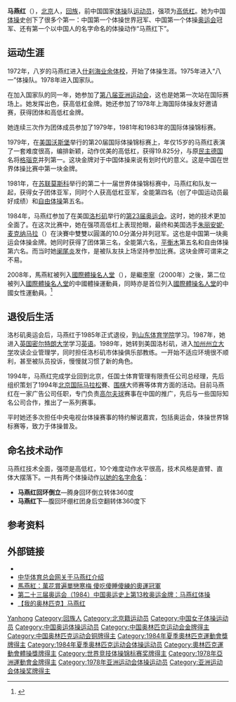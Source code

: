 {{Infobox Gymnast
|gymnastname= 马燕红
|image          = Replace this image female.svg
|imagesize      = 150px
|caption=
|fullname= 马燕红
|nickname= 
|country= {{CHN}}
|formercountry=
|birthdate= 1963年7月5日
|birthplace= 
|hometown= 
|deathdate= 
|deathplace=
|height= 
|discipline= [[競技體操|女子競技體操]]
|level= 
|natlteam= 
|club= 
|gym= 
|collegeteam=
|headcoach= 
|assistcoach= 
|formercoach=
|choreographer=
|music= 
|eponymousskills= 马燕红回环倒立
马燕红下
|retired=
|medaltemplates= <!-- see [[Template:MedalRelatedTemplates|Template:MedalRelatedTemplates]] -->
{{MedalSport | [[競技體操|女子體操]]}}
{{MedalCompetition | [[夏季奧林匹克運動會|夏季奧林匹克運動會]] }}
{{MedalBronze|[[1984年夏季奧林匹克運動會|1984年 洛杉磯市]]|團體}}
{{MedalGold|[[1984年夏季奧林匹克運動會|1984年 洛杉磯市]]|高低槓}}
{{MedalCompetition | [[世界體操錦標賽|世界錦標賽]]}}
{{MedalGold|[[1979年世界體操錦標賽|1979年沃思堡]]|高低槓}}
{{MedalSilver|[[1981年世界體操錦標賽|1981年莫斯科]]|團體}}
{{MedalSilver|[[1981年世界體操錦標賽|1981年莫斯科]]|高低槓}}
{{MedalCompetition | [[亞洲運動會|亞洲運動會]]}}
{{MedalGold|[[1978年亞洲運動會|1978年曼谷]]|團體}}
{{MedalGold|[[1978年亞洲運動會|1978年曼谷]]|高低槓}}
}}
'''马燕红'''（{{bd|1963年|7月5日|catIdx=Ma Yanhong}}），[[北京|北京]]人，[[回族|回族]]，前中国国家[[体操|体操]]队[[运动员|运动员]]，强项为[[高低杠|高低杠]]。她为中国[[体操|体操]]史创下了很多个第一：中国第一个体操世界冠军、中国第一个体操[[奥运会|奥运会]]冠军、还有第一个以中国人的名字命名的体操动作“马燕红下”。

== 运动生涯 ==
1972年，八岁的马燕红进入[[什刹海业余体校|什刹海业余体校]]，开始了体操生涯。1975年进入“八一”体操队。1978年进入国家队。

在加入国家队的同一年，她参加了[[第八届亚洲运动会|第八届亚洲运动会]]，这也是她第一次站在国际赛场上。她发挥出色，获高低杠金牌。她还参加了1978年上海国际体操友好邀请赛，获得团体和高低杠金牌。

她连续三次作为团体成员参加了1979年，1981年和1983年的国际体操锦标赛。

1979年，在[[美国|美国]][[沃斯堡|沃斯堡]]举行的第20届国际体操锦标赛上，年仅15岁的马燕红表演了一套难度很高，编排新颖，动作优美的高低杠，获得19.825分，与原[[民主德国|民主德国]]名将[[格瑙克|格瑙克]]并列第一。这块金牌对于中国体操来说有划时代的意义。这是中国在世界体操比赛中第一块金牌。

1981年，在[[苏联|苏联]][[莫斯科|莫斯科]]举行的第二十一届世界体操锦标赛中，马燕红和队友一起，获得女子团体亚军，同时个人获高低杠亚军，全能第四名（创了中国运动员最好成绩）和[[自由体操|自由体操]]第五名。

1984年，马燕红参加了在美国[[洛杉矶|洛杉矶]]举行的[[1984年夏季奥林匹克运动会|第23届奥运会]]。这时，她的技术更加全面了。在这次比赛中，她在强项高低杠上表现抢眼，最终和美国选手[[朱丽安妮·麦克纳马拉|朱丽安妮·麦克纳马拉]]（{{link-en|Julianne McNamara|Julianne McNamara}}）在決賽中雙雙以圓滿的10.0分滿分并列冠军。这也是中国第一块奥运会体操金牌。她同时获得了团体第三名，全能第六名，[[平衡木|平衡木]]第五名和自由体操第六名。而当时她[[阑尾炎|阑尾炎]]发作，是被队友扶上场坚持参加比赛。这块金牌可谓来之不易。

2008年，馬燕紅被列入[[國際體操名人堂|國際體操名人堂]]（{{link-en|International Gymnastics Hall of Fame|International Gymnastics Hall of Fame}}），是繼[[李寧|李寧]]（2000年）之後，第二位被列入[[國際體操名人堂|國際體操名人堂]]的中國體操運動員，同時亦是首位列入[[國際體操名人堂|國際體操名人堂]]的中國女性運動員。<ref>{{cite web
 | title = MA YANHONG
 | work = International Gymnastics Hall of Fame
 | url = http://www.ighof.com/honorees/honorees_Ma.html
 | accessdate = 2008-08-05
 | archive-date = 2011-09-28
 | archive-url = https://web.archive.org/web/20110928144640/http://www.ighof.com/honorees/honorees_Ma.html
 | dead-url = no
 }}</ref>

== 退役后生活 ==
洛杉矶奥运会后，马燕红于1985年正式退役，到[[山东体育学院|山东体育学院]]学习。1987年，她进入[[英国|英国]][[密尔特朗大学|密尔特朗大学]]学习[[英语|英语]]。1989年，她转到美国洛杉矶，进入[[加州州立大学|加州州立大学]]攻读企业管理学，同时担任洛杉矶市体操俱乐部教练。一开始不适应环境很不顺利，甚至被队员投诉，慢慢就习惯了新的角色。

1994年，马燕红完成学业回到北京，任国士体育管理有限责任公司总经理，先后组织策划了1994年[[北京国际马拉松|北京国际马拉松]]賽、[[围棋|围棋]]大师赛等体育方面的活动。目前马燕红在一家广告公司任职，专门负责[[高尔夫球|高尔夫球]]赛事在中国的推广，先后与一些国际知名公司合作，推出了一系列赛事。

平时她还多次担任中央电视台体操赛事的特约解说嘉宾，包括奥运会，体操世界锦标赛等，致力于体操普及。

==命名技术动作==
马燕红技术全面，强项是高低杠，10个难度动作水平很高，技术风格是直臂、直体大摆落下。一共有两个体操动作[[以中国运动员命名的体操动作|以她的名字命名]]：
*'''马燕红回环倒立'''—腾身回环倒立转体360度
*'''马燕红下'''—腹回环绷杠团身后空翻转体360度下

== 参考资料 ==
{{reflist}}

== 外部链接 ==
* {{fig|id=4914|name=马燕红}}
* [https://web.archive.org/web/20070929094335/http://www.sport.org.cn/ay2004/100gold/rw/2004-08-20/287082.html 中华体育总会网关于马燕红介绍]
* [https://web.archive.org/web/20160304085213/http://sports.big5.anhuinews.com/system/2004/04/23/000629685.shtml 馬燕紅：萬花賞遍單戀寒梅 傻吃傻睡傻練的奧運冠軍]
* [http://v.youku.com/v_show/id_XMzgwNTEwMjA=.html 第二十三届奥运会（1984）中国奥运史上第13枚奥运金牌：马燕红体操] {{Wayback|url=http://v.youku.com/v_show/id_XMzgwNTEwMjA=.html |date=20140131024352 }}
* [http://space.tv.cctv.com/video/VIDE1208273672831624 【我的奥林匹克】马燕红]{{dead link|date=2018年2月 |bot=InternetArchiveBot |fix-attempted=yes }}

{{奥林匹克运动会体操比赛女子高低杠冠军}}
{{世界體操錦標賽女子高低槓冠軍}}
{{新中国成立35年来杰出教练员、杰出运动员}}
{{建国40年以来80名杰出教练员、运动员}}
{{建国45周年体坛45英杰}}
{{新中国体育50星}}

{{Authority control}}
{{DEFAULTSORT:Ma Yanhong}}
[[Category:马姓|Yanhong]]
[[Category:回族人|Category:回族人]]
[[Category:北京籍运动员|Category:北京籍运动员]]
[[Category:中国女子体操运动员|Category:中国女子体操运动员]]
[[Category:中国奥运体操运动员|Category:中国奥运体操运动员]]
[[Category:中国奥林匹克运动会金牌得主|Category:中国奥林匹克运动会金牌得主]]
[[Category:中国奥林匹克运动会铜牌得主|Category:中国奥林匹克运动会铜牌得主]]
[[Category:1984年夏季奧林匹克運動會獎牌得主|Category:1984年夏季奧林匹克運動會獎牌得主]]
[[Category:1984年夏季奥林匹克运动会体操运动员|Category:1984年夏季奥林匹克运动会体操运动员]]
[[Category:奧林匹克運動會體操獎牌得主|Category:奧林匹克運動會體操獎牌得主]]
[[Category:世界竞技体操锦标赛奖牌得主|Category:世界竞技体操锦标赛奖牌得主]]
[[Category:1978年亞洲運動會金牌得主|Category:1978年亞洲運動會金牌得主]]
[[Category:1978年亚洲运动会体操运动员|Category:1978年亚洲运动会体操运动员]]
[[Category:亚洲运动会体操奖牌得主|Category:亚洲运动会体操奖牌得主]]